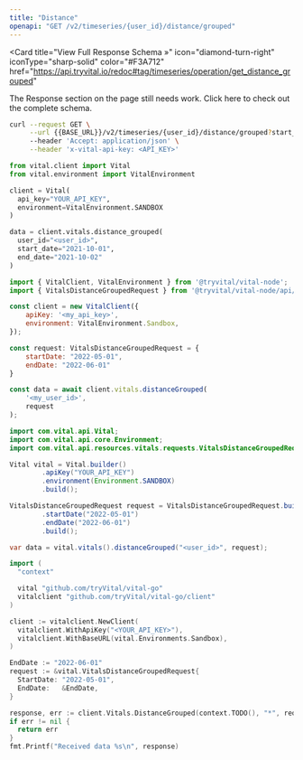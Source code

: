 ```yaml
---
title: "Distance"
openapi: "GET /v2/timeseries/{user_id}/distance/grouped"
---
```


<Card
  title="View Full Response Schema »"
  icon="diamond-turn-right"
  iconType="sharp-solid"
  color="#F3A712"
  href="https://api.tryvital.io/redoc#tag/timeseries/operation/get_distance_grouped"
>
  The Response section on the page still needs work. Click here to check out the complete schema.
</Card>

<RequestExample>

```bash cURL
curl --request GET \
     --url {{BASE_URL}}/v2/timeseries/{user_id}/distance/grouped?start_date={{START_DATE}}&end_date={{END_DATE}} \
     --header 'Accept: application/json' \
     --header 'x-vital-api-key: <API_KEY>'
```

```python Python
from vital.client import Vital
from vital.environment import VitalEnvironment

client = Vital(
  api_key="YOUR_API_KEY",
  environment=VitalEnvironment.SANDBOX
)

data = client.vitals.distance_grouped(
  user_id="<user_id>", 
  start_date="2021-10-01", 
  end_date="2021-10-02"
)
```

```javascript Node
import { VitalClient, VitalEnvironment } from '@tryvital/vital-node';
import { VitalsDistanceGroupedRequest } from '@tryvital/vital-node/api/resources/vitals';

const client = new VitalClient({
    apiKey: '<my_api_key>',
    environment: VitalEnvironment.Sandbox,
});

const request: VitalsDistanceGroupedRequest = {
    startDate: "2022-05-01",
    endDate: "2022-06-01"
}

const data = await client.vitals.distanceGrouped(
    '<my_user_id>',
    request
);
```

```java Java
import com.vital.api.Vital;
import com.vital.api.core.Environment;
import com.vital.api.resources.vitals.requests.VitalsDistanceGroupedRequest;

Vital vital = Vital.builder()
        .apiKey("YOUR_API_KEY")
        .environment(Environment.SANDBOX)
        .build();

VitalsDistanceGroupedRequest request = VitalsDistanceGroupedRequest.builder()
        .startDate("2022-05-01")
        .endDate("2022-06-01")
        .build();

var data = vital.vitals().distanceGrouped("<user_id>", request);
```

```go Go
import (
  "context"

  vital "github.com/tryVital/vital-go"
  vitalclient "github.com/tryVital/vital-go/client"
)

client := vitalclient.NewClient(
  vitalclient.WithApiKey("<YOUR_API_KEY>"),
  vitalclient.WithBaseURL(vital.Environments.Sandbox),
)

EndDate := "2022-06-01"
request := &vital.VitalsDistanceGroupedRequest{
  StartDate: "2022-05-01",
  EndDate:   &EndDate,
}

response, err := client.Vitals.DistanceGrouped(context.TODO(), "*", request)
if err != nil {
  return err
}
fmt.Printf("Received data %s\n", response)
```

</RequestExample>

